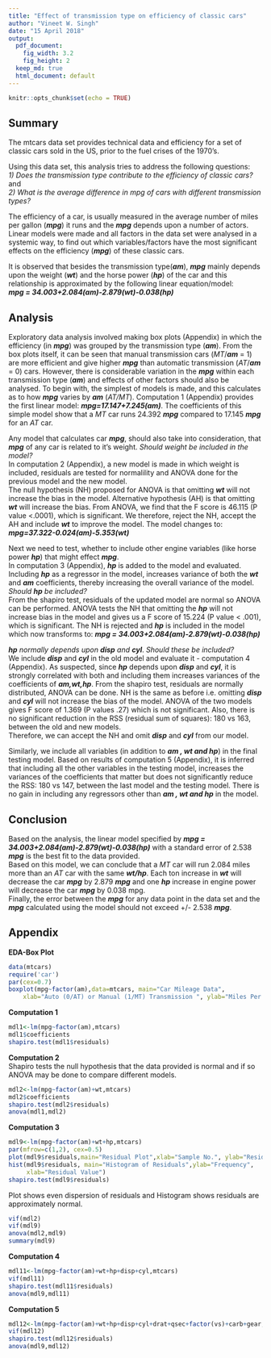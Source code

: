 ```yaml
---
title: "Effect of transmission type on efficiency of classic cars"
author: "Vineet W. Singh"
date: "15 April 2018"
output:
  pdf_document: 
    fig_width: 3.2
    fig_height: 2
  keep_md: true
  html_document: default
---
```


```r
knitr::opts_chunk$set(echo = TRUE)
```

## Summary
The mtcars data set provides technical data and efficiency for a set of 
classic cars sold in the US, prior to the fuel crises of the 1970's.  

Using this data set, this analysis tries to address the following questions:  
_1) Does the transmission type contribute to the efficiency of classic cars?_ 
and  
_2) What is the average difference in mpg of cars with_
_different transmission types?_  

The efficiency of a car, is usually measured in the average number of miles
per gallon (**_mpg_**) it runs and the **_mpg_** depends upon a number of 
actors.
Linear models were made and all factors in the data set were analysed in a 
systemic way, to find out which variables/factors have the 
most significant effects on the efficiency (**_mpg_**) of these classic cars.  

It is observed that besides the transmission type(**_am_**), 
**_mpg_** mainly depends upon 
the weight (**_wt_**) and the horse power (**_hp_**) of the car and this 
relationship is approximated by the following linear equation/model:  
**_mpg = 34.003+2.084(am)-2.879(wt)-0.038(hp)_**

## Analysis  
Exploratory data analysis involved making box plots (Appendix) in which the 
efficiency (in **_mpg_**) was grouped by the transmission type
(**_am_**). From the box plots itself, 
it can be seen that manual transmission cars (*MT*/**_am_** = 1) are more 
efficient 
and give higher **_mpg_** than automatic transmission (*AT*/**_am_** = 0) 
cars. However, there is considerable variation in the **_mpg_** within each 
transmission type (**_am_**) and effects of other factors should also be 
analysed.
To begin with, the simplest of models is made, and this calculates as to how 
**_mpg_** varies by **_am_** (*AT/MT*). Computation 1 (Appendix) 
provides the first linear model: **_mpg=17.147+7.245(am)_**. The coefficients of 
this simple model show that a _MT_ car 
runs 24.392 **_mpg_** compared to 17.145 **_mpg_** for an _AT_ car.  

Any model that calculates car **_mpg_**, should also take into consideration, 
that **_mpg_** of any car is related to it's weight. *Should weight be included* 
*in the model?*   
In computation 2 (Appendix), a new model is made in which weight is included, 
residuals are tested for normalility and ANOVA done for the 
previous model and the new model.  
The null hypothesis (NH) proposed for ANOVA is that omitting **_wt_** will not 
increase the bias in the model. 
Alternative hypothesis (AH) is that omitting **_wt_** 
will increase the bias. 
From ANOVA, we find that the F score is 46.115 (P value <.0001), 
which is significant. We therefore, reject the 
NH, accept the AH and include **_wt_** to improve the model. 
The model changes to: **_mpg=37.322-0.024(am)-5.353(wt)_**  

Next we need to test, whether to include other engine variables 
(like horse power **_hp_**) that might effect **_mpg_**.  
In computation 3 (Appendix), **_hp_** is added to the model and evaluated. 
Including **_hp_** as a regressor in the model, increases variance of 
both the **_wt_** and **_am_** coefficients, thereby increasing the overall 
variance of the model. _Should_ **_hp_** _be included?_  
From the shapiro test, residuals of the updated model are normal so ANOVA can be 
performed. ANOVA tests the NH that omitting the **_hp_** will not increase 
bias in the model and gives us a F score of 15.224 (P value < .001), which is 
significant. The NH is rejected and **_hp_** is included in 
the model which now transforms to: 
**_mpg = 34.003+2.084(am)-2.879(wt)-0.038(hp)_**  

**_hp_** _normally depends upon_ **_disp_** _and_ **_cyl_**. _Should these_
_be included?_  
We include **_disp_** and **_cyl_** in the old model and evaluate it 
- computation 4 (Appendix). As suspected, since **_hp_** depends upon 
**_disp_** and **_cyl_**, it is strongly correlated with both and including them 
increases variances of the coefficients of **_am,wt,hp_**. 
From the shapiro test, residuals are normally distributed, ANOVA can be done. 
NH is the same as before i.e. omitting **_disp_** and **_cyl_** will not
increase 
the bias of the model. ANOVA of the two models gives F score of 1.369 
(P values .27) which is not significant. Also, there is no significant reduction 
in the RSS (residual sum of squares): 180 vs 163, between the old and new 
models.  
Therefore, we can accept the 
NH and omit **_disp_** and **_cyl_** from our model.  

Similarly, we include all variables (in addition to **_am , wt and hp_**) in the 
final testing model. Based on results of computation 5 (Appendix), 
it is inferred that
including all the other variables in the testing model, increases the variances
of the coefficients that matter but does not significantly 
reduce the RSS: 180 vs 147,  between the last model 
and the testing model. There is no gain in including any regressors
other than **_am , wt and hp_** in the model.  

## Conclusion  
Based on the analysis, the linear model specified by 
**_mpg = 34.003+2.084(am)-2.879(wt)-0.038(hp)_** with a standard error of 
2.538 **_mpg_** is the best fit to the data provided.  
Based on this model, we can 
conclude that a *MT* car will run 2.084 miles more than an *AT* car with the 
same **_wt/hp_**. Each ton increase in **_wt_** will decrease the car **_mpg_** by
2.879 **_mpg_** and 
one **_hp_** increase in engine power will decrease the car **_mpg_** by 0.038 mpg.   
Finally, the error between the **_mpg_** for any data point in the data set
and the **_mpg_** calculated using the model should not exceed +/- 2.538 **_mpg_**. 

## Appendix

**EDA-Box Plot**
```r
data(mtcars)
require('car')
par(cex=0.7)
boxplot(mpg~factor(am),data=mtcars, main="Car Mileage Data",
    xlab="Auto (0/AT) or Manual (1/MT) Transmission ", ylab="Miles Per Gallon") 
```

**Computation 1**
```r
mdl1<-lm(mpg~factor(am),mtcars)
mdl1$coefficients
shapiro.test(mdl1$residuals)
```
**Computation 2**  
Shapiro tests the null hypothesis that the data provided is normal and if so 
ANOVA may be done to compare different models. 
```r
mdl2<-lm(mpg~factor(am)+wt,mtcars)
mdl2$coefficients
shapiro.test(mdl2$residuals)
anova(mdl1,mdl2)
```
**Computation 3** 
```r
mdl9<-lm(mpg~factor(am)+wt+hp,mtcars)
par(mfrow=c(1,2), cex=0.5)
plot(mdl9$residuals,main="Residual Plot",xlab="Sample No.", ylab="Residual" )
hist(mdl9$residuals, main="Histogram of Residuals",ylab="Frequency",
     xlab="Residual Value")
shapiro.test(mdl9$residuals)
```
  
Plot shows even dispersion of residuals and 
Histogram shows residuals are approximately normal. 
```r

vif(mdl2)
vif(mdl9)
anova(mdl2,mdl9)
summary(mdl9)
```
**Computation 4**
```r
mdl11<-lm(mpg~factor(am)+wt+hp+disp+cyl,mtcars)
vif(mdl11)
shapiro.test(mdl11$residuals)
anova(mdl9,mdl11)
```
**Computation 5**
```r
mdl12<-lm(mpg~factor(am)+wt+hp+disp+cyl+drat+qsec+factor(vs)+carb+gear,mtcars)
vif(mdl12)
shapiro.test(mdl12$residuals)
anova(mdl9,mdl12)
```









 
 